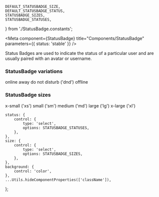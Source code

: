 
    DEFAULT_STATUSBADGE_SIZE,
    DEFAULT_STATUSBADGE_STATUS,
    STATUSBADGE_SIZES,
    STATUSBADGE_STATUSES,
} from './StatusBadge.constants';


<Meta component={StatusBadge} title="Components/StatusBadge" parameters={{ status: 'stable' }} />

<Title>Status Badge</Title>

<Subtitle>
    Status Badges are used to indicate the status of a particular user and are usually paired with
    an avatar or username.
</Subtitle>

### StatusBadge variations

<ThemeProvider>
    <Flex padding={Spacing.symmetric({ vertical: 150 })} justify={'stretch'}>
        <Flex
            row
            padding={Spacing.symmetric({ vertical: 150, horizontal: 25 })}
            alignItems={'center'}
            justifyItems={'space-around'}
        >
            <Flex justify={'center'} alignment={'center'} flex={1}>
                <ShapeRoot width={200} height={200}>
                    <Flex justify={'center'} alignment={'center'} flex={1}>
                        <StatusBadge status={'online'} size={'xl'} />
                    </Flex>
                </ShapeRoot>
                <Text weight={'bold'}>online</Text>
            </Flex>
            <Flex justify={'center'} alignment={'center'} flex={1}>
                <ShapeRoot width={200} height={200}>
                    <Flex justify={'center'} alignment={'center'} flex={1}>
                        <StatusBadge status={'away'} size={'xl'} />
                    </Flex>
                </ShapeRoot>
                <Text weight={'bold'}>away</Text>
            </Flex>
            <Flex justify={'center'} alignment={'center'} flex={1}>
                <ShapeRoot width={200} height={200}>
                    <Flex justify={'center'} alignment={'center'} flex={1}>
                        <StatusBadge status={'dnd'} size={'xl'} />
                    </Flex>
                </ShapeRoot>
                <Text weight={'bold'}>do not disturb ('dnd')</Text>
            </Flex>
            <Flex justify={'center'} alignment={'center'} flex={1}>
                <ShapeRoot width={200} height={200}>
                    <Flex justify={'center'} alignment={'center'} flex={1}>
                        <StatusBadge status={'offline'} size={'xl'} />
                    </Flex>
                </ShapeRoot>
                <Text weight={'bold'}>offline</Text>
            </Flex>
        </Flex>
    </Flex>
</ThemeProvider>

### StatusBadge sizes

<ThemeProvider>
    <Flex padding={Spacing.symmetric({ vertical: 150 })} justify={'stretch'}>
        <Flex
            row
            padding={Spacing.symmetric({ vertical: 150, horizontal: 25 })}
            alignItems={'center'}
            justifyItems={'space-around'}
        >
            <Flex justify={'center'} alignment={'center'} flex={1}>
                <ShapeRoot width={150} height={150}>
                    <Flex justify={'center'} alignment={'center'} flex={1}>
                        <StatusBadge status={'online'} size={'xs'} />
                    </Flex>
                </ShapeRoot>
                <Text weight={'bold'}>x-small ('xs')</Text>
            </Flex>
            <Flex justify={'center'} alignment={'center'} flex={1}>
                <ShapeRoot width={150} height={150}>
                    <Flex justify={'center'} alignment={'center'} flex={1}>
                        <StatusBadge status={'online'} size={'sm'} />
                    </Flex>
                </ShapeRoot>
                <Text weight={'bold'}>small ('sm')</Text>
            </Flex>
            <Flex justify={'center'} alignment={'center'} flex={1}>
                <ShapeRoot width={150} height={150}>
                    <Flex justify={'center'} alignment={'center'} flex={1}>
                        <StatusBadge status={'online'} size={'md'} />
                    </Flex>
                </ShapeRoot>
                <Text weight={'bold'}>medium ('md')</Text>
            </Flex>
            <Flex justify={'center'} alignment={'center'} flex={1}>
                <ShapeRoot width={150} height={150}>
                    <Flex justify={'center'} alignment={'center'} flex={1}>
                        <StatusBadge status={'online'} size={'lg'} />
                    </Flex>
                </ShapeRoot>
                <Text weight={'bold'}>large ('lg')</Text>
            </Flex>
            <Flex justify={'center'} alignment={'center'} flex={1}>
                <ShapeRoot width={150} height={150}>
                    <Flex justify={'center'} alignment={'center'} flex={1}>
                        <StatusBadge status={'online'} size={'xl'} />
                    </Flex>
                </ShapeRoot>
                <Text weight={'bold'}>x-large ('xl')</Text>
            </Flex>
        </Flex>
    </Flex>
</ThemeProvider>

    status: {
        control: {
            type: 'select',
            options: STATUSBADGE_STATUSES,
        },
    },
    size: {
        control: {
            type: 'select',
            options: STATUSBADGE_SIZES,
        },
    },
    background: {
        control: 'color',
    },
    ...Utils.hideComponentProperties(['className']),
};

<Canvas hidden>
    <Story
        name="Status Badge"
        argTypes={argTypes}
        args={{
            status: DEFAULT_STATUSBADGE_STATUS,
            size: DEFAULT_STATUSBADGE_SIZE,
        }}
    >
        {(args) => <StatusBadge {...args} />}
    </Story>
</Canvas>
